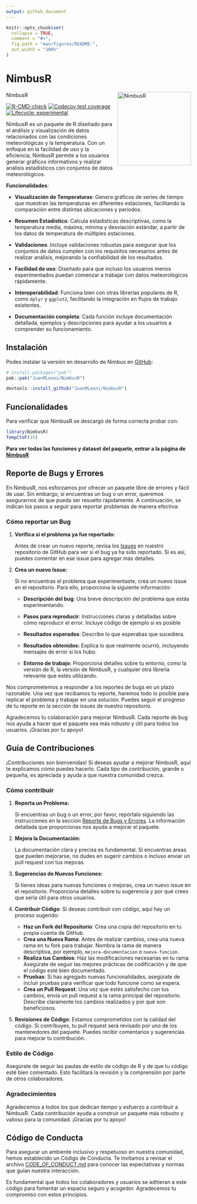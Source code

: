 ```yaml
---
output: github_document
---
```


<!-- README.md is generated from README.Rmd. Please edit that file -->

```r
knitr::opts_chunk$set(
  collapse = TRUE,
  comment = "#>",
  fig.path = "man/figures/README-",
  out.width = "100%"
)
```

# NimbusR

NimbusR <img src="imagenes/Logo2.png" alt="NimbusR" align="right" style="float: right; margin-left: 10px;" width="200"/>

<!-- badges: start -->

[![R-CMD-check](https://github.com/JuanMLeoni/NimbusR/actions/workflows/R-CMD-check.yaml/badge.svg)](https://github.com/JuanMLeoni/NimbusR/actions/workflows/R-CMD-check.yaml) [![Codecov test coverage](https://codecov.io/gh/JuanMLeoni/NimbusR/graph/badge.svg)](https://app.codecov.io/gh/JuanMLeoni/NimbusR) [![Lifecycle: experimental](https://img.shields.io/badge/lifecycle-experimental-orange.svg)](https://lifecycle.r-lib.org/articles/stages.html#experimental)


<!-- badges: end -->

NimbusR es un paquete de R diseñado para el análisis y visualización de datos relacionados con las condiciones meteorológicas y la temperatura. Con un enfoque en la facilidad de uso y la eficiencia, NimbusR permite a los usuarios generar gráficos informativos y realizar análisis estadísticos con conjuntos de datos meteorológicos.

**Funcionalidades**:

-   **Visualización de Temperaturas**: Genera gráficos de series de tiempo que muestran las temperaturas en diferentes estaciones, facilitando la comparación entre distintas ubicaciones y periodos.

-   **Resumen Estadístico**: Calcula estadísticas descriptivas, como la temperatura media, máxima, mínima y desviación estándar, a partir de los datos de temperatura de múltiples estaciones.

-   **Validaciones**: Incluye validaciones robustas para asegurar que los conjuntos de datos cumplen con los requisitos necesarios antes de realizar análisis, mejorando la confiabilidad de los resultados.

-   **Facilidad de uso**: Diseñado para que incluso los usuarios menos experimentados puedan comenzar a trabajar con datos meteorológicos rápidamente.

-   **Interoperabilidad**: Funciona bien con otras librerías populares de R, como `dplyr` y `ggplot2`, facilitando la integración en flujos de trabajo existentes.

-   **Documentación completa**: Cada función incluye documentación detallada, ejemplos y descripciones para ayudar a los usuarios a comprender su funcionamiento.

## Instalación

Podes instalar la versión en desarrollo de Nimbus en [GitHub](https://github.com/JuanMLeoni/NimbusR):

``` r
# install.packages("pak")
pak::pak("JuanMLeoni/NimbusR")

devtools::install_github("JuanMLeoni/NimbusR")
```

## Funcionalidades

Para verificar que NimbusR se descargó de forma correcta probar con:

```r
library(NimbusR)
TempCtoF(15)
```

**Para ver todas las funciones y dataset del paquete, entrar a la página de [NimbusR](https://juanmleoni.github.io/NimbusR/)**

## Reporte de Bugs y Errores {#reporte-de-bugs-y-errores}

En NimbusR, nos esforzamos por ofrecer un paquete libre de errores y fácil de usar. Sin embargo, si encuentras un bug o un error, queremos asegurarnos de que pueda ser resuelto rápidamente. A continuación, se indican los pasos a seguir para reportar problemas de manera efectiva:

### Cómo reportar un Bug

1.  **Verifica si el problema ya fue reportado:**

    Antes de crear un nuevo reporte, revisa los [Issues](https://github.com/JuanMLeoni/NimbusR/issues) en nuestro repositorio de GitHub para ver si el bug ya ha sido reportado. Si es así, puedes comentar en ese issue para agregar más detalles.

2.  **Crea un nuevo Issue:**

    Si no encuentras el problema que experimentaste, crea un nuevo issue en el repositorio. Para ello, proporciona la siguiente información:

    -   **Descripción del bug**: Una breve descripción del problema que estás experimentando.

    -   **Pasos para reproducir**: Instrucciones claras y detalladas sobre cómo reproducir el error. Incluye código de ejemplo si es posible

    -   **Resultados esperados**: Describe lo que esperabas que sucediera.

    -   **Resultados obtenidos:** Explica lo que realmente ocurrió, incluyendo mensajes de error si los hubo.

    -   **Entorno de trabajo:** Proporciona detalles sobre tu entorno, como la versión de R, la versión de NimbusR, y cualquier otra librería relevante que estés utilizando.

Nos comprometemos a responder a los reportes de bugs en un plazo razonable. Una vez que recibamos tu reporte, haremos todo lo posible para replicar el problema y trabajar en una solución. Puedes seguir el progreso de tu reporte en la sección de issues de nuestro repositorio.

Agradecemos tu colaboración para mejorar NimbusR. Cada reporte de bug nos ayuda a hacer que el paquete sea más robusto y útil para todos los usuarios. ¡Gracias por tu apoyo!

## Guía de Contribuciones

¡Contribuciones son bienvenidas! Si deseas ayudar a mejorar NimbusR, aquí te explicamos cómo puedes hacerlo. Cada tipo de contribución, grande o pequeña, es apreciada y ayuda a que nuestra comunidad crezca.

### Cómo contribuir

1.  **Reporta un Problema:**

    Si encuentras un bug o un error, por favor, repórtalo siguiendo las instrucciones en la sección [Reporte de Bugs y Errores](#reporte-de-bugs-y-errores). La información detallada que proporcionas nos ayuda a mejorar el paquete.

2.  **Mejora la Documentación:**

    La documentación clara y precisa es fundamental. Si encuentras áreas que pueden mejorarse, no dudes en sugerir cambios o incluso enviar un pull request con tus mejoras.

3.  **Sugerencias de Nuevas Funciones:**

    Si tienes ideas para nuevas funciones o mejoras, crea un nuevo issue en el repositorio. Proporciona detalles sobre tu sugerencia y por qué crees que sería útil para otros usuarios.

4.  **Contribuir Código**: Si deseas contribuir con código, aquí hay un proceso sugerido:

    -   **Haz un Fork del Repositorio**: Crea una copia del repositorio en tu propia cuenta de GitHub.
    -   **Crea una Nueva Rama**: Antes de realizar cambios, crea una nueva rama en tu fork para trabajar. Nombra la rama de manera descriptiva, por ejemplo, `mejora-documentacion` o `nueva-funcion`.
    -   **Realiza tus Cambios**: Haz las modificaciones necesarias en tu rama. Asegúrate de seguir las mejores prácticas de codificación y de que el código esté bien documentado.
    -   **Pruebas**: Si has agregado nuevas funcionalidades, asegúrate de incluir pruebas para verificar que todo funcione como se espera.
    -   **Crea un Pull Request**: Una vez que estés satisfecho con tus cambios, envía un pull request a la rama principal del repositorio. Describe claramente los cambios realizados y por qué son beneficiosos.

5.  **Revisiones de Código**: Estamos comprometidos con la calidad del código. Si contribuyes, tu pull request será revisado por uno de los mantenedores del paquete. Puedes recibir comentarios y sugerencias para mejorar tu contribución.

### Estilo de Código

Asegúrate de seguir las pautas de estilo de código de R y de que tu código esté bien comentado. Esto facilitará la revisión y la comprensión por parte de otros colaboradores.

### Agradecimientos

Agradecemos a todos los que dedican tiempo y esfuerzo a contribuir a NimbusR. Cada contribución ayuda a construir un paquete más robusto y valioso para la comunidad. ¡Gracias por tu apoyo!

## Código de Conducta

Para asegurar un ambiente inclusivo y respetuoso en nuestra comunidad, hemos establecido un Código de Conducta. Te invitamos a revisar el archivo [CODE_OF_CONDUCT.md](CODE_OF_CONDUCT.md) para conocer las expectativas y normas que guían nuestra interacción.

Es fundamental que todos los colaboradores y usuarios se adhieran a este código para fomentar un espacio seguro y acogedor. Agradecemos tu compromiso con estos principios.
